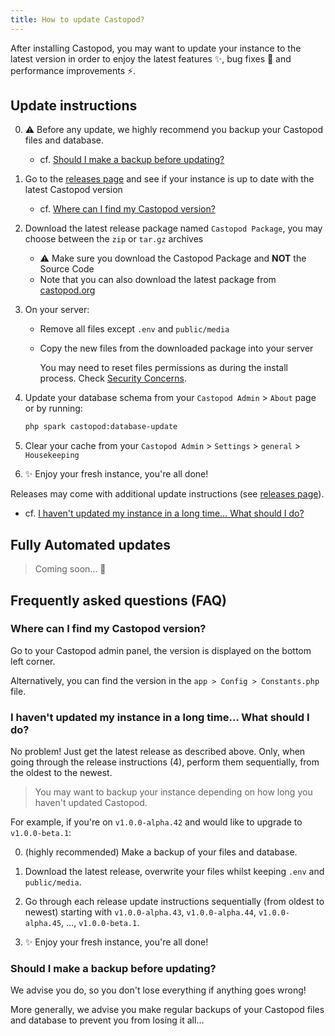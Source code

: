 ```yaml
---
title: How to update Castopod?
---
```



After installing Castopod, you may want to update your instance to the latest
version in order to enjoy the latest features ✨, bug fixes 🐛 and performance
improvements ⚡.

## Update instructions

0. ⚠️ Before any update, we highly recommend you backup your Castopod files and
   database.

   - cf.
     [Should I make a backup before updating?](#should-i-make-a-backup-before-updating)

1. Go to the
   [releases page](https://code.castopod.org/adaures/castopod/-/releases) and
   see if your instance is up to date with the latest Castopod version

   - cf.
     [Where can I find my Castopod version?](#where-can-i-find-my-castopod-version)

2. Download the latest release package named `Castopod Package`, you may choose
   between the `zip` or `tar.gz` archives

   - ⚠️ Make sure you download the Castopod Package and **NOT** the Source Code
   - Note that you can also download the latest package from
     [castopod.org](https://castopod.org/)

3. On your server:

   - Remove all files except `.env` and `public/media`
   - Copy the new files from the downloaded package into your server

     <Aside>

     You may need to reset files permissions as during the install process.
     Check [Security Concerns](./security.md).

     </Aside>

4. Update your database schema from your `Castopod Admin` > `About` page or by
   running:

   ```bash
   php spark castopod:database-update
   ```

5. Clear your cache from your `Castopod Admin` > `Settings` > `general` >
   `Housekeeping`
6. ✨ Enjoy your fresh instance, you're all done!

<Aside>

Releases may come with additional update instructions (see
[releases page](https://code.castopod.org/adaures/castopod/-/releases)).

- cf.
  [I haven't updated my instance in a long time… What should I do?](#i-havent-updated-my-instance-in-a-long-time-what-should-i-do)

</Aside>

## Fully Automated updates

> Coming soon... 👀

## Frequently asked questions (FAQ)

### Where can I find my Castopod version?

Go to your Castopod admin panel, the version is displayed on the bottom left
corner.

Alternatively, you can find the version in the `app > Config > Constants.php`
file.

### I haven't updated my instance in a long time… What should I do?

No problem! Just get the latest release as described above. Only, when going
through the release instructions (4), perform them sequentially, from the oldest
to the newest.

> You may want to backup your instance depending on how long you haven't updated
> Castopod.

For example, if you're on `v1.0.0-alpha.42` and would like to upgrade to
`v1.0.0-beta.1`:

0. (highly recommended) Make a backup of your files and database.

1. Download the latest release, overwrite your files whilst keeping `.env` and
   `public/media`.

2. Go through each release update instructions sequentially (from oldest to
   newest) starting with `v1.0.0-alpha.43`, `v1.0.0-alpha.44`,
   `v1.0.0-alpha.45`, …, `v1.0.0-beta.1`.

3. ✨ Enjoy your fresh instance, you're all done!

### Should I make a backup before updating?

We advise you do, so you don't lose everything if anything goes wrong!

More generally, we advise you make regular backups of your Castopod files and
database to prevent you from losing it all…
